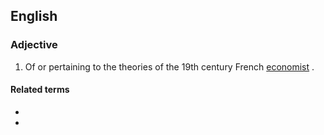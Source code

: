 ==English==

===Adjective===
{{en-adj|-}}

# {{economics}} Of or pertaining to the theories of the 19th century French [[economist]] {{w|Léon Walras}}.

====Related terms====
*{{w|Walrasian auction}}
*{{w|Walras' law}}
